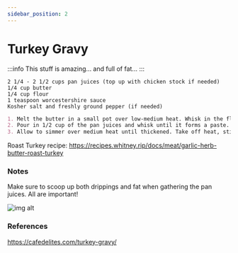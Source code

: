 ```yaml
---
sidebar_position: 2
---
```


# Turkey Gravy 

:::info
This stuff is amazing... and full of fat...
:::

```mdx title="Ingredients"
2 1/4 - 2 1/2 cups pan juices (top up with chicken stock if needed)
1/4 cup butter
1/4 cup flour
1 teaspoon worcestershire sauce
Kosher salt and freshly ground pepper (if needed)
```

```md title="Instructions"
1. Melt the butter in a small pot over low-medium heat. Whisk in the flour and allow to cook for about a minute or two, while whisking. 
2. Pour in 1/2 cup of the pan juices and whisk until it forms a paste. Add remaining liquid in 1/2 cup increments, whisking in between, until the gravy is smooth. 
3. Allow to simmer over medium heat until thickened. Take off heat, stir in worcestershire sauce and season with salt and pepper (if needed). The gravy will continue to thicken as it cools.
```

Roast Turkey recipe: https://recipes.whitney.rip/docs/meat/garlic-herb-butter-roast-turkey

### Notes
Make sure to scoop up both drippings and fat when gathering the pan juices. All are important! 

![img alt](@site/docs/meat/static/turkey-gravy.png)

### References
https://cafedelites.com/turkey-gravy/
